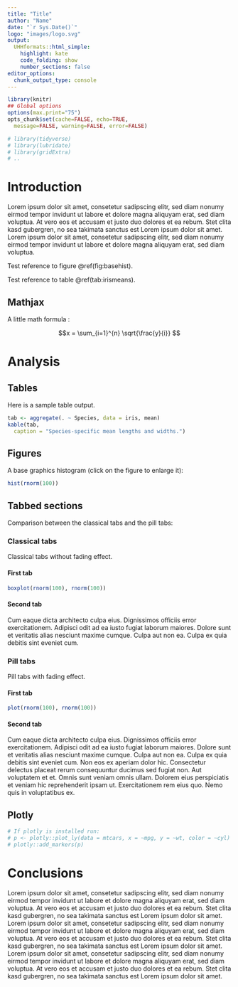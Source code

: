```yaml
---
title: "Title"
author: "Name"
date: "`r Sys.Date()`"
logo: "images/logo.svg"
output:
  UHHformats::html_simple:
    highlight: kate
    code_folding: show
    number_sections: false
editor_options: 
  chunk_output_type: console
---
```


```r
library(knitr)
## Global options
options(max.print="75")
opts_chunk$set(cache=FALSE, echo=TRUE,
  message=FALSE, warning=FALSE, error=FALSE)
```

```r
# library(tidyverse)
# library(lubridate)
# library(gridExtra)
# ..
```

# Introduction

Lorem ipsum dolor sit amet, consetetur sadipscing elitr, sed diam nonumy eirmod tempor invidunt ut labore et dolore magna aliquyam erat, sed diam voluptua. At vero eos et accusam et justo duo dolores et ea rebum. Stet clita kasd gubergren, no sea takimata sanctus est Lorem ipsum dolor sit amet. Lorem ipsum dolor sit amet, consetetur sadipscing elitr, sed diam nonumy eirmod tempor invidunt ut labore et dolore magna aliquyam erat, sed diam voluptua. 

Test reference to figure \@ref(fig:basehist). 

Test reference to table \@ref(tab:irismeans).


## Mathjax

A little math formula :

$$x = \sum_{i=1}^{n} \sqrt{\frac{y}{i}} $$

# Analysis

## Tables

Here is a sample table output.

```r
tab <- aggregate(. ~ Species, data = iris, mean)
kable(tab,
  caption = "Species-specific mean lengths and widths.")
```


## Figures

A base graphics histogram (click on the figure to enlarge it):

```r
hist(rnorm(100))
```


## Tabbed sections

Comparison between the classical tabs and the pill tabs:

### Classical tabs {.tabset}

Classical tabs without fading effect.

#### First tab

```r
boxplot(rnorm(100), rnorm(100))
```

#### Second tab

Cum eaque dicta architecto culpa eius. Dignissimos officiis error exercitationem. Adipisci odit ad ea iusto fugiat laborum maiores. Dolore sunt et veritatis alias nesciunt maxime cumque. Culpa aut non ea. Culpa ex quia debitis sint eveniet cum.


### Pill tabs {.tabset .tabset-fade .tabset-pills}

Pill tabs with fading effect.

#### First tab

```r
plot(rnorm(100), rnorm(100))
```

#### Second tab

Cum eaque dicta architecto culpa eius. Dignissimos officiis error exercitationem. Adipisci odit ad ea iusto fugiat laborum maiores. Dolore sunt et veritatis alias nesciunt maxime cumque. Culpa aut non ea. Culpa ex quia debitis sint eveniet cum.
Non eos ex aperiam dolor hic. Consectetur delectus placeat rerum consequuntur ducimus sed fugiat non. Aut voluptatem et et. Omnis sunt veniam omnis ullam.
Dolorem eius perspiciatis et veniam hic reprehenderit ipsam ut. Exercitationem rem eius quo. Nemo quis in voluptatibus ex.



## Plotly


```r
# If plotly is installed run:
# p <- plotly::plot_ly(data = mtcars, x = ~mpg, y = ~wt, color = ~cyl)
# plotly::add_markers(p)
```

# Conclusions

Lorem ipsum dolor sit amet, consetetur sadipscing elitr, sed diam nonumy eirmod tempor invidunt ut labore et dolore magna aliquyam erat, sed diam voluptua. At vero eos et accusam et justo duo dolores et ea rebum. Stet clita kasd gubergren, no sea takimata sanctus est Lorem ipsum dolor sit amet. Lorem ipsum dolor sit amet, consetetur sadipscing elitr, sed diam nonumy eirmod tempor invidunt ut labore et dolore magna aliquyam erat, sed diam voluptua. At vero eos et accusam et justo duo dolores et ea rebum. Stet clita kasd gubergren, no sea takimata sanctus est Lorem ipsum dolor sit amet. Lorem ipsum dolor sit amet, consetetur sadipscing elitr, sed diam nonumy eirmod tempor invidunt ut labore et dolore magna aliquyam erat, sed diam voluptua. At vero eos et accusam et justo duo dolores et ea rebum. Stet clita kasd gubergren, no sea takimata sanctus est Lorem ipsum dolor sit amet.   
